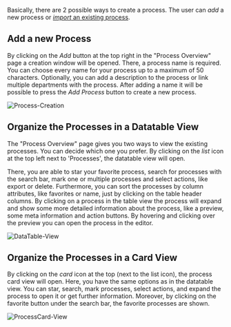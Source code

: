 Basically, there are 2 possible ways to create a process.
The user can _add_ a new process or [_import_ an existing process](process-export-import).

## Add a new Process

By clicking on the _Add_ button at the top right in the "Process Overview" page a creation window will be opened.
There, a process name is required.
You can choose every name for your process up to a maximum of 50 characters.
Optionally, you can add a description to the process or link multiple departments with the process.
After adding a name it will be possible to press the _Add Process_ button to create a new process.

![Process-Creation](/docs/images/user-guide/process-creation/AddProcessModal.png?width=700px&classes=border)

## Organize the Processes in a Datatable View

The "Process Overview" page gives you two ways to view the existing processes.
You can decide which one you prefer.
By clicking on the _list_ icon at the top left next to 'Processes', the datatable view will open.

There, you are able to star your favorite process, search for processes with the search bar, mark one or multiple processes and select actions, like export or delete.
Furthermore, you can sort the processes by column attributes, like favorites or name, just by clicking on the table header columns.
By clicking on a process in the table view the process will expand and show some more detailed information about the process, like a preview, some meta information and action buttons.
By hovering and clicking over the preview you can open the process in the editor.

![DataTable-View](/docs/images/user-guide/process-creation/Process-DataTable-View.png?width=1000px&classes=border)

## Organize the Processes in a Card View

By clicking on the _card_ icon at the top (next to the list icon), the process card view will open.
Here, you have the same options as in the datatable view.
You can star, search, mark processes, select actions, and expand the process to open it or get further information.
Moreover, by clicking on the favorite button under the search bar, the favorite processes are shown.

![ProcessCard-View](/docs/images/user-guide/process-creation/Process-Card-View.png?width=1000px&classes=border)
